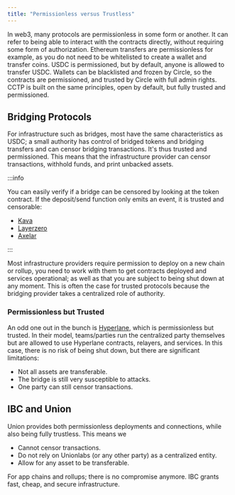 ```yaml
---
title: "Permissionless versus Trustless"
---
```


In web3, many protocols are permissionless in some form or another. It can refer to being able to interact with the contracts directly, without requiring some form of authorization. Ethereum transfers are permissionless for example, as you do not need to be whitelisted to create a wallet and transfer coins. USDC is permissioned, but by default, anyone is allowed to transfer USDC. Wallets can be blacklisted and frozen by Circle, so the contracts are permissioned, and trusted by Circle with full admin rights. CCTP is built on the same principles, open by default, but fully trusted and permissioned.

## Bridging Protocols

For infrastructure such as bridges, most have the same characteristics as USDC; a small authority has control of bridged tokens and bridging transfers and can censor bridging transactions. It's thus trusted and permissioned. This means that the infrastructure provider can censor transactions, withhold funds, and print unbacked assets.

:::info

You can easily verify if a bridge can be censored by looking at the token contract. If the deposit/send function only emits an event, it is trusted and censorable:

- [Kava](https://github.com/Kava-Labs/kava-bridge/blob/3d88653f6c196a06d5b6f8abd5d03a679e0e030a/contract/contracts/Bridge.sol#L69)
- [Layerzero](https://github.com/LayerZero-Labs/wrapped-asset-bridge/blob/13c8582fc6492ff78966647c6ebd5913c192d602/contracts/WrappedTokenBridge.sol#L81)
- [Axelar](https://github.com/axelarnetwork/axelar-cgp-solidity/blob/9c7a260c848011f27d6e7ecb1cba88de79206ccc/contracts/AxelarGateway.sol#L103)

:::

Most infrastructure providers require permission to deploy on a new chain or rollup, you need to work with them to get contracts deployed and services operational; as well as that you are subject to being shut down at any moment. This is often the case for trusted protocols because the bridging provider takes a centralized role of authority.

### Permissionless but Trusted

An odd one out in the bunch is [Hyperlane](https://www.hyperlane.xyz/), which is permissionless but trusted. In their model, teams/parties run the centralized party themselves but are allowed to use Hyperlane contracts, relayers, and services. In this case, there is no risk of being shut down, but there are significant limitations:

- Not all assets are transferable.
- The bridge is still very susceptible to attacks.
- One party can still censor transactions.

## IBC and Union

Union provides both permissionless deployments and connections, while also being fully trustless. This means we

- Cannot censor transactions.
- Do not rely on Unionlabs (or any other party) as a centralized entity.
- Allow for any asset to be transferable.

For app chains and rollups; there is no compromise anymore. IBC grants fast, cheap, and secure infrastructure.
